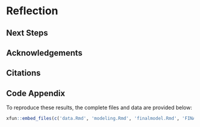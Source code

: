 # Reflection {#reflection}

## Next Steps

## Acknowledgements

## Citations

## Code Appendix

To reproduce these results, the complete files and data are provided below:

```r
xfun::embed_files(c('data.Rmd', 'modeling.Rmd', 'finalmodel.Rmd', 'FINALDATASET.csv', 'RandomCompnay.csv', 'Diff_Inter_train_nick.rds', 'Diff_inter_slope_train_nick.rds'))
```